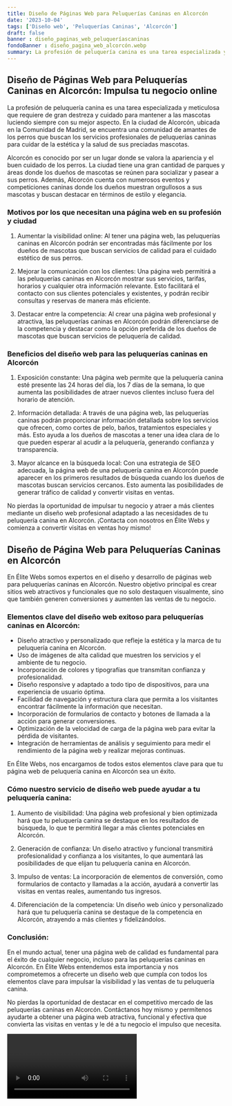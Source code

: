 ```yaml
---
title: Diseño de Páginas Web para Peluquerías Caninas en Alcorcón
date: '2023-10-04'
tags: ['Diseño web', 'Peluquerías Caninas', 'Alcorcón']
draft: false
banner : diseño_paginas_web_peluqueríascaninas
fondoBanner : diseño_pagina_web_alcorcón.webp
summary: La profesión de peluquería canina es una tarea especializada y meticulosa que requiere de gran destreza y cuidado para mantener a las mascotas luciendo siempre con su mejor aspecto. En la ciudad de Alcorcón, ubicada en la Comunidad de Madrid, se encuentra una comunidad de amantes de los perros que buscan los servicios profesionales de peluquerías caninas para cuidar de la estética y la salud de sus preciadas mascotas. 
---
```


## Diseño de Páginas Web para Peluquerías Caninas en Alcorcón: Impulsa tu negocio online 

La profesión de peluquería canina es una tarea especializada y meticulosa que requiere de gran destreza y cuidado para mantener a las mascotas luciendo siempre con su mejor aspecto. En la ciudad de Alcorcón, ubicada en la Comunidad de Madrid, se encuentra una comunidad de amantes de los perros que buscan los servicios profesionales de peluquerías caninas para cuidar de la estética y la salud de sus preciadas mascotas. 

Alcorcón es conocido por ser un lugar donde se valora la apariencia y el buen cuidado de los perros. La ciudad tiene una gran cantidad de parques y áreas donde los dueños de mascotas se reúnen para socializar y pasear a sus perros. Además, Alcorcón cuenta con numerosos eventos y competiciones caninas donde los dueños muestran orgullosos a sus mascotas y buscan destacar en términos de estilo y elegancia. 

### Motivos por los que necesitan una página web en su profesión y ciudad

1. Aumentar la visibilidad online: Al tener una página web, las peluquerías caninas en Alcorcón podrán ser encontradas más fácilmente por los dueños de mascotas que buscan servicios de calidad para el cuidado estético de sus perros.

2. Mejorar la comunicación con los clientes: Una página web permitirá a las peluquerías caninas en Alcorcón mostrar sus servicios, tarifas, horarios y cualquier otra información relevante. Esto facilitará el contacto con sus clientes potenciales y existentes, y podrán recibir consultas y reservas de manera más eficiente.

3. Destacar entre la competencia: Al crear una página web profesional y atractiva, las peluquerías caninas en Alcorcón podrán diferenciarse de la competencia y destacar como la opción preferida de los dueños de mascotas que buscan servicios de peluquería de calidad.

### Beneficios del diseño web para las peluquerías caninas en Alcorcón

1. Exposición constante: Una página web permite que la peluquería canina esté presente las 24 horas del día, los 7 días de la semana, lo que aumenta las posibilidades de atraer nuevos clientes incluso fuera del horario de atención.

2. Información detallada: A través de una página web, las peluquerías caninas podrán proporcionar información detallada sobre los servicios que ofrecen, como cortes de pelo, baños, tratamientos especiales y más. Esto ayuda a los dueños de mascotas a tener una idea clara de lo que pueden esperar al acudir a la peluquería, generando confianza y transparencia.

3. Mayor alcance en la búsqueda local: Con una estrategia de SEO adecuada, la página web de una peluquería canina en Alcorcón puede aparecer en los primeros resultados de búsqueda cuando los dueños de mascotas buscan servicios cercanos. Esto aumenta las posibilidades de generar tráfico de calidad y convertir visitas en ventas.

No pierdas la oportunidad de impulsar tu negocio y atraer a más clientes mediante un diseño web profesional adaptado a las necesidades de tu peluquería canina en Alcorcón. ¡Contacta con nosotros en Élite Webs y comienza a convertir visitas en ventas hoy mismo!

<GifSeo />

<Cta />

## Diseño de Página Web para Peluquerías Caninas en Alcorcón

En Élite Webs somos expertos en el diseño y desarrollo de páginas web para peluquerías caninas en Alcorcón. Nuestro objetivo principal es crear sitios web atractivos y funcionales que no solo destaquen visualmente, sino que también generen conversiones y aumenten las ventas de tu negocio.

### Elementos clave del diseño web exitoso para peluquerías caninas en Alcorcón:

- Diseño atractivo y personalizado que refleje la estética y la marca de tu peluquería canina en Alcorcón.
- Uso de imágenes de alta calidad que muestren los servicios y el ambiente de tu negocio.
- Incorporación de colores y tipografías que transmitan confianza y profesionalidad.
- Diseño responsive y adaptado a todo tipo de dispositivos, para una experiencia de usuario óptima.
- Facilidad de navegación y estructura clara que permita a los visitantes encontrar fácilmente la información que necesitan.
- Incorporación de formularios de contacto y botones de llamada a la acción para generar conversiones.
- Optimización de la velocidad de carga de la página web para evitar la pérdida de visitantes.
- Integración de herramientas de análisis y seguimiento para medir el rendimiento de la página web y realizar mejoras continuas.

En Élite Webs, nos encargamos de todos estos elementos clave para que tu página web de peluquería canina en Alcorcón sea un éxito.

### Cómo nuestro servicio de diseño web puede ayudar a tu peluquería canina:

1. Aumento de visibilidad: Una página web profesional y bien optimizada hará que tu peluquería canina se destaque en los resultados de búsqueda, lo que te permitirá llegar a más clientes potenciales en Alcorcón.

2. Generación de confianza: Un diseño atractivo y funcional transmitirá profesionalidad y confianza a los visitantes, lo que aumentará las posibilidades de que elijan tu peluquería canina en Alcorcón.

3. Impulso de ventas: La incorporación de elementos de conversión, como formularios de contacto y llamadas a la acción, ayudará a convertir las visitas en ventas reales, aumentando tus ingresos.

4. Diferenciación de la competencia: Un diseño web único y personalizado hará que tu peluquería canina se destaque de la competencia en Alcorcón, atrayendo a más clientes y fidelizándolos.

### Conclusión:

En el mundo actual, tener una página web de calidad es fundamental para el éxito de cualquier negocio, incluso para las peluquerías caninas en Alcorcón. En Élite Webs entendemos esta importancia y nos comprometemos a ofrecerte un diseño web que cumpla con todos los elementos clave para impulsar la visibilidad y las ventas de tu peluquería canina.

No pierdas la oportunidad de destacar en el competitivo mercado de las peluquerías caninas en Alcorcón. Contáctanos hoy mismo y permítenos ayudarte a obtener una página web atractiva, funcional y efectiva que convierta las visitas en ventas y le dé a tu negocio el impulso que necesita.

<Video />

<CtaBot job='Peluquerías Caninas' city='Alcorcón'/>

<Gmaps query='Alcorcón+españa+maps' />